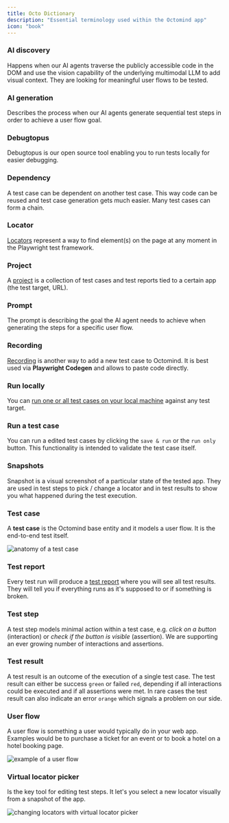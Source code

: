 ```yaml
---
title: Octo Dictionary
description: "Essential terminology used within the Octomind app"
icon: "book"
---
```


### AI discovery

Happens when our AI agents traverse the publicly accessible code in the DOM and use the vision capability of the underlying multimodal LLM to add visual context.
They are looking for meaningful user flows to be tested.

### AI generation

Describes the process when our AI agents generate sequential test steps in order to achieve a user flow goal.

### Debugtopus

Debugtopus is our open source tool enabling you to run tests locally for easier debugging.

### Dependency

A test case can be dependent on another test case. This way code can be reused and test case generation gets much easier. Many test cases can form a chain.

### Locator

[Locators](https://playwright.dev/docs/api/class-locator) represent a way to find element(s) on the page at any moment in the Playwright test framework.

### Project

A [project](/projects) is a collection of test cases and test reports tied to a certain app (the test target, URL).

### Prompt

The prompt is describing the goal the AI agent needs to achieve when generating the steps for a specific user flow.

### Recording

[Recording](/new-test-case#record-a-test-case) is another way to add a new test case to Octomind. It is best used via **Playwright Codegen** and allows to paste code directly.

### Run locally

You can [run one or all test cases on your local machine](/debugtopus) against any test target.

### Run a test case

You can run a edited test cases by clicking the `save & run` or the `run only` button. This functionality is intended to validate the test case itself.

### Snapshots

Snapshot is a visual screenshot of a particular state of the tested app. They are used in test steps to pick / change a locator and in test results to show you what happened during the test execution.

### Test case

A **test case** is the Octomind base entity and it models a user flow. It is the end-to-end test itself.

<Frame caption="Anatomy of a test case, 03/2024">
  <img src="/images/TestCase.png" alt="anatomy of a test case" />
</Frame>

### Test report

Every test run will produce a [test report](/account-view/test-reports.mdx) where you will see all test results. They will tell you if everything runs as it's supposed to or if something is broken.

### Test step

A test step models minimal action within a test case, e.g. _click on a button_ (interaction) or _check if the
button is visible_ (assertion). We are supporting an ever growing number of interactions and assertions.

### Test result

A test result is an outcome of the execution of a single test case.
The test result can either be success `green` or failed `red`, depending if all interactions could be executed and if all assertions were met.
In rare cases the test result can also indicate an error `orange` which signals a problem on our side.

### User flow

A user flow is something a user would typically do in your web app. Examples would be to purchase a ticket for an event or
to book a hotel on a hotel booking page.

<Frame caption="example of a user flow, 03/2024">
  <img src="/images/user-flow.png" alt="example of a user flow" />
</Frame>

### Virtual locator picker

Is the key tool for editing test steps. It let's you select a new locator visually from a snapshot of the app.

<Frame caption="Changing locators with the virtual locator picker, 7/2024">
  <img
    src="/images/editing/change-locator.gif"
    alt="changing locators with virtual locator picker"
  />
</Frame>
